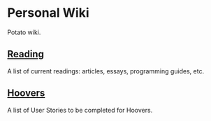 = Personal Wiki =

Potato wiki.

== [[Reading]] ==

A list of current readings: articles, essays, programming guides, etc.

== [[Hoovers]] ==

A list of User Stories to be completed for Hoovers.
